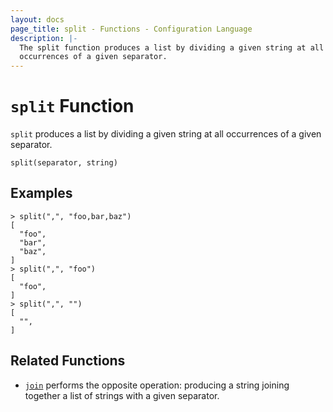 ```yaml
---
layout: docs
page_title: split - Functions - Configuration Language
description: |-
  The split function produces a list by dividing a given string at all
  occurrences of a given separator.
---
```


# `split` Function

`split` produces a list by dividing a given string at all occurrences of a
given separator.

```hcl
split(separator, string)
```

## Examples

```shell-session
> split(",", "foo,bar,baz")
[
  "foo",
  "bar",
  "baz",
]
> split(",", "foo")
[
  "foo",
]
> split(",", "")
[
  "",
]
```

## Related Functions

- [`join`](/docs/job-specification/hcl2/functions/string/join) performs the opposite operation: producing a string
  joining together a list of strings with a given separator.
